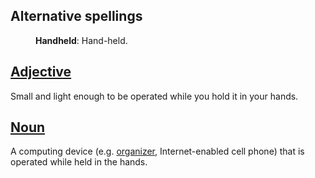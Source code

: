 ==Alternative spellings==
:'''Handheld''': Hand-held.

==[[Adjective]]==

Small and light enough to be operated while you hold it in your hands.

==[[Noun]]==

A computing device (e.g. [[organizer]], Internet-enabled cell phone) that is operated while held in the hands.